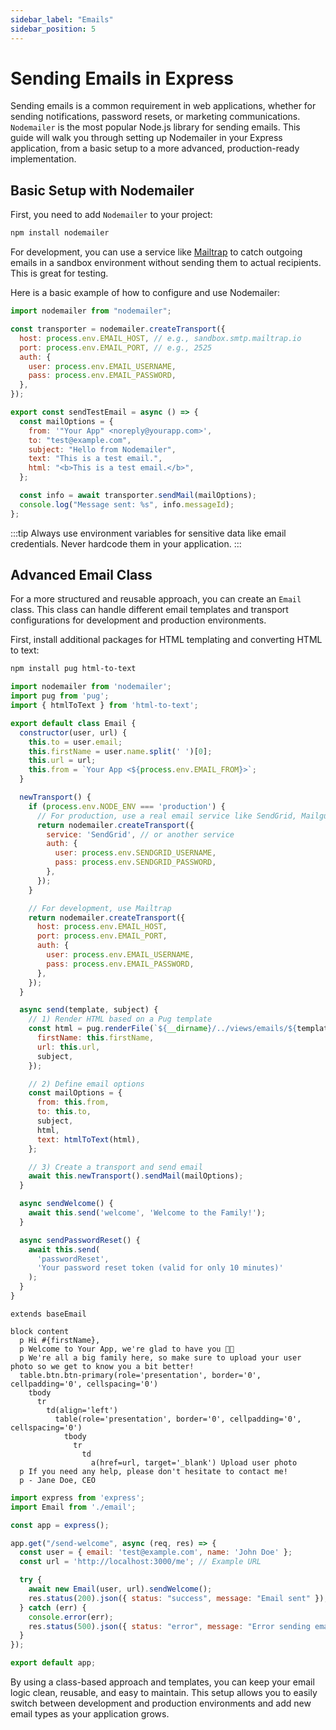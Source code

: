 ```yaml
---
sidebar_label: "Emails"
sidebar_position: 5
---
```



# Sending Emails in Express

Sending emails is a common requirement in web applications, whether for sending notifications, password resets, or marketing communications. `Nodemailer` is the most popular Node.js library for sending emails. This guide will walk you through setting up Nodemailer in your Express application, from a basic setup to a more advanced, production-ready implementation.

## Basic Setup with Nodemailer

First, you need to add `Nodemailer` to your project:

```bash
npm install nodemailer
```

For development, you can use a service like [Mailtrap](https://mailtrap.io/) to catch outgoing emails in a sandbox environment without sending them to actual recipients. This is great for testing.

Here is a basic example of how to configure and use Nodemailer:

```javascript
import nodemailer from "nodemailer";

const transporter = nodemailer.createTransport({
  host: process.env.EMAIL_HOST, // e.g., sandbox.smtp.mailtrap.io
  port: process.env.EMAIL_PORT, // e.g., 2525
  auth: {
    user: process.env.EMAIL_USERNAME,
    pass: process.env.EMAIL_PASSWORD,
  },
});

export const sendTestEmail = async () => {
  const mailOptions = {
    from: '"Your App" <noreply@yourapp.com>',
    to: "test@example.com",
    subject: "Hello from Nodemailer",
    text: "This is a test email.",
    html: "<b>This is a test email.</b>",
  };

  const info = await transporter.sendMail(mailOptions);
  console.log("Message sent: %s", info.messageId);
};
```

:::tip
Always use environment variables for sensitive data like email credentials. Never hardcode them in your application.
:::

## Advanced Email Class

For a more structured and reusable approach, you can create an `Email` class. This class can handle different email templates and transport configurations for development and production environments.

First, install additional packages for HTML templating and converting HTML to text:

```bash
npm install pug html-to-text
```

<Tabs>
<TabItem value="email.js" label="email.js">

```javascript
import nodemailer from 'nodemailer';
import pug from 'pug';
import { htmlToText } from 'html-to-text';

export default class Email {
  constructor(user, url) {
    this.to = user.email;
    this.firstName = user.name.split(' ')[0];
    this.url = url;
    this.from = `Your App <${process.env.EMAIL_FROM}>`;
  }

  newTransport() {
    if (process.env.NODE_ENV === 'production') {
      // For production, use a real email service like SendGrid, Mailgun, etc.
      return nodemailer.createTransport({
        service: 'SendGrid', // or another service
        auth: {
          user: process.env.SENDGRID_USERNAME,
          pass: process.env.SENDGRID_PASSWORD,
        },
      });
    }

    // For development, use Mailtrap
    return nodemailer.createTransport({
      host: process.env.EMAIL_HOST,
      port: process.env.EMAIL_PORT,
      auth: {
        user: process.env.EMAIL_USERNAME,
        pass: process.env.EMAIL_PASSWORD,
      },
    });
  }

  async send(template, subject) {
    // 1) Render HTML based on a Pug template
    const html = pug.renderFile(`${__dirname}/../views/emails/${template}.pug`, {
      firstName: this.firstName,
      url: this.url,
      subject,
    });

    // 2) Define email options
    const mailOptions = {
      from: this.from,
      to: this.to,
      subject,
      html,
      text: htmlToText(html),
    };

    // 3) Create a transport and send email
    await this.newTransport().sendMail(mailOptions);
  }

  async sendWelcome() {
    await this.send('welcome', 'Welcome to the Family!');
  }

  async sendPasswordReset() {
    await this.send(
      'passwordReset',
      'Your password reset token (valid for only 10 minutes)'
    );
  }
}
```

</TabItem>
<TabItem value="welcome.pug" label="views/emails/welcome.pug">

```pug
extends baseEmail

block content
  p Hi #{firstName},
  p Welcome to Your App, we're glad to have you 🎉🙏
  p We're all a big family here, so make sure to upload your user photo so we get to know you a bit better!
  table.btn.btn-primary(role='presentation', border='0', cellpadding='0', cellspacing='0')
    tbody
      tr
        td(align='left')
          table(role='presentation', border='0', cellpadding='0', cellspacing='0')
            tbody
              tr
                td
                  a(href=url, target='_blank') Upload user photo
  p If you need any help, please don't hesitate to contact me!
  p - Jane Doe, CEO
```

</TabItem>
<TabItem value="app.js" label="app.js">

```javascript
import express from 'express';
import Email from './email';

const app = express();

app.get("/send-welcome", async (req, res) => {
  const user = { email: 'test@example.com', name: 'John Doe' };
  const url = 'http://localhost:3000/me'; // Example URL

  try {
    await new Email(user, url).sendWelcome();
    res.status(200).json({ status: "success", message: "Email sent" });
  } catch (err) {
    console.error(err);
    res.status(500).json({ status: "error", message: "Error sending email" });
  }
});

export default app;
```

</TabItem>
</Tabs>

By using a class-based approach and templates, you can keep your email logic clean, reusable, and easy to maintain. This setup allows you to easily switch between development and production environments and add new email types as your application grows.
